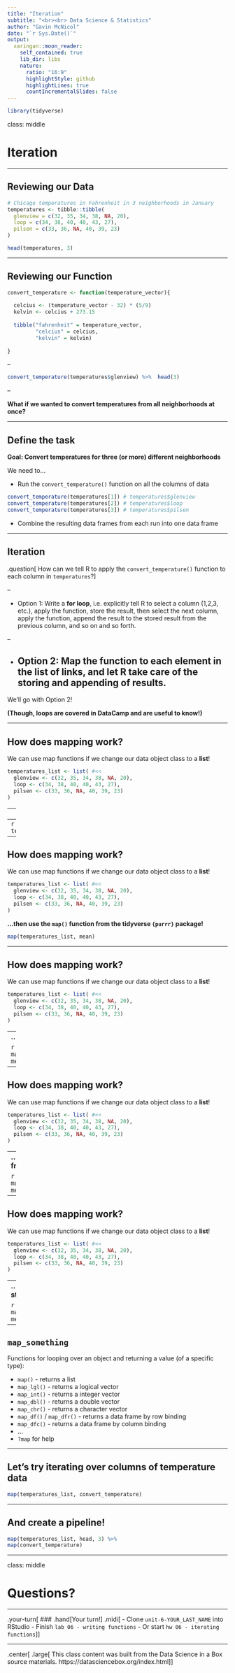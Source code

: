 ```yaml
---
title: "Iteration"
subtitle: "<br><br> Data Science & Statistics"
author: "Gavin McNicol"
date: "`r Sys.Date()`"
output:
  xaringan::moon_reader:
    self_contained: true
    lib_dir: libs
    nature:
      ratio: "16:9"
      highlightStyle: github
      highlightLines: true
      countIncrementalSlides: false
---
```


```r
library(tidyverse)
```

class: middle

# Iteration

---

## Reviewing our Data


```r
# Chicago temperatures in Fahrenheit in 3 neighborhoods in January
temperatures <- tibble::tibble(
  glenview = c(32, 35, 34, 38, NA, 20),
  loop = c(34, 38, 40, 40, 43, 27),
  pilsen = c(33, 36, NA, 40, 39, 23)
)

head(temperatures, 3)
```

---

## Reviewing our Function

```r
convert_temperature <- function(temperature_vector){
  
  celcius <- (temperature_vector - 32) * (5/9) 
  kelvin <- celcius + 273.15 
    
  tibble("fahrenheit" = temperature_vector,
         "celcius" = celcius,
         "kelvin" = kelvin) 
  
}
```

--

```r
convert_temperature(temperatures$glenview) %>%  head(3)
```

--

**What if we wanted to convert temperatures from all neighborhoods at once?**

---

## Define the task

**Goal: Convert temperatures for three (or more) different neighborhoods**
 
We need to...

* Run the `convert_temperature()` function on all the columns of data

```r
convert_temperature(temperatures[1]) # temperatures$glenview
convert_temperature(temperatures[2]) # temperatures$loop
convert_temperature(temperatures[3]) # temperatures$pilsen
```

* Combine the resulting data frames from each run into one data frame

---

## Iteration

.question[
How can we tell R to apply the `convert_temperature()` function to each column in `temperatures`?
]

--

- Option 1: Write a **for loop**, i.e. explicitly tell R to select a column (1,2,3, etc.), apply the function, store the result, then select the next column, apply the function, append the result to the stored result from the previous column, and so on and so forth.

--

- Option 2: **Map** the function to each element in the list of links, and let R take care of the storing and appending of results.
--



We'll go with Option 2! 
  
**(Though, loops are covered in DataCamp and are useful to know!)**

---

## How does mapping work?

We can use map functions if we change our data object class to a **list**!

```r
temperatures_list <- list( #<<
  glenview <- c(32, 35, 34, 38, NA, 20),
  loop <- c(34, 38, 40, 40, 43, 27),
  pilsen <- c(33, 36, NA, 40, 39, 23)
)
```
--
```r
temperatures_list
```
--
```r
temperatures_list[[1]]
```

---

## How does mapping work?

We can use map functions if we change our data object class to a **list**!

```r
temperatures_list <- list( #<<
  glenview <- c(32, 35, 34, 38, NA, 20),
  loop <- c(34, 38, 40, 40, 43, 27),
  pilsen <- c(33, 36, NA, 40, 39, 23)
)
```

**...then use the `map()` function from the tidyverse `{purrr}` package!**

```r
map(temperatures_list, mean)
```

---

## How does mapping work?

We can use map functions if we change our data object class to a **list**!

```r
temperatures_list <- list( #<<
  glenview <- c(32, 35, 34, 38, NA, 20),
  loop <- c(34, 38, 40, 40, 43, 27),
  pilsen <- c(33, 36, NA, 40, 39, 23)
)
```

--
**...but without NAs!**

```r
map(temperatures_list, mean, na.rm = T)
```

---

## How does mapping work?

We can use map functions if we change our data object class to a **list**!

```r
temperatures_list <- list( #<<
  glenview <- c(32, 35, 34, 38, NA, 20),
  loop <- c(34, 38, 40, 40, 43, 27),
  pilsen <- c(33, 36, NA, 40, 39, 23)
)
```

--
**...and convert to a data frame**

```r
map_dfc(temperatures_list, mean, na.rm = T)
```

---

## How does mapping work?

We can use map functions if we change our data object class to a **list**!

```r
temperatures_list <- list( #<<
  glenview <- c(32, 35, 34, 38, NA, 20),
  loop <- c(34, 38, 40, 40, 43, 27),
  pilsen <- c(33, 36, NA, 40, 39, 23)
)
```

--
**...and convert to chr. strings**

```r
map_chr(temperatures_list, mean, na.rm = T)
```

---

## `map_something`

Functions for looping over an object and returning a value (of a specific type):

* `map()` - returns a list
* `map_lgl()` - returns a logical vector
* `map_int()` - returns a integer vector
* `map_dbl()` - returns a double vector
* `map_chr()` - returns a character vector
* `map_df()` / `map_dfr()` - returns a data frame by row binding
* `map_dfc()` - returns a data frame by column binding
* ...
* `?map` for help

---

## Let's try iterating over columns of temperature data

```r
map(temperatures_list, convert_temperature) 
```

---

## And create a pipeline!

```r
map(temperatures_list, head, 3) %>% 
map(convert_temperature) 
```

---

class: middle

# Questions?


---

.your-turn[
### .hand[Your turn!]
.midi[
- Clone `unit-6-YOUR_LAST_NAME` into RStudio
- Finish `lab 06 - writing functions`
- Or start `hw 06 - iterating functions`
]
]

---

.center[
.large[
This class content was built from the Data Science in a Box source materials.
https://datasciencebox.org/index.html
]
]
